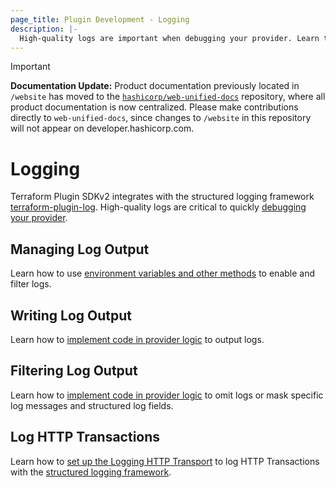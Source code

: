```yaml
---
page_title: Plugin Development - Logging
description: |-
  High-quality logs are important when debugging your provider. Learn to set-up logging and write meaningful logs.
---
```


> [!IMPORTANT]  
> **Documentation Update:** Product documentation previously located in `/website` has moved to the [`hashicorp/web-unified-docs`](https://github.com/hashicorp/web-unified-docs) repository, where all product documentation is now centralized. Please make contributions directly to `web-unified-docs`, since changes to `/website` in this repository will not appear on developer.hashicorp.com.

# Logging

Terraform Plugin SDKv2 integrates with the structured logging framework [terraform-plugin-log](/terraform/plugin/log). High-quality logs are critical to quickly [debugging your provider](/terraform/plugin/debugging).

## Managing Log Output

Learn how to use [environment variables and other methods](/terraform/plugin/log/managing) to enable and filter logs.

## Writing Log Output

Learn how to [implement code in provider logic](/terraform/plugin/log/writing) to output logs.

## Filtering Log Output

Learn how to [implement code in provider logic](/terraform/plugin/log/filtering) to omit logs or mask specific log messages and structured log fields.

## Log HTTP Transactions

Learn how to [set up the Logging HTTP Transport](/terraform/plugin/sdkv2/logging/http-transport) to log HTTP Transactions with the [structured logging framework](/terraform/plugin/log).
